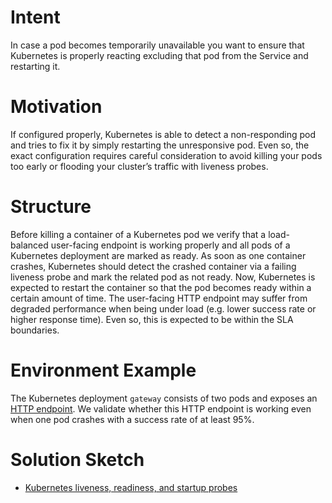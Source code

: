 # Intent

In case a pod becomes temporarily unavailable you want to ensure that Kubernetes is properly reacting excluding that pod from the Service and restarting it.

# Motivation

If configured properly, Kubernetes is able to detect a non-responding pod and tries to fix it by simply restarting the unresponsive pod.
Even so, the exact configuration requires careful consideration to avoid killing your pods too early or flooding your cluster’s traffic with liveness probes.

# Structure

Before killing a container of a Kubernetes pod we verify that a load-balanced user-facing endpoint is working properly and all pods of a Kubernetes deployment are marked as ready.
As soon as one container crashes, Kubernetes should detect the crashed container via a failing liveness probe and mark the related pod as not ready.
Now, Kubernetes is expected to restart the container so that the pod becomes ready within a certain amount of time.
The user-facing HTTP endpoint may suffer from degraded performance when being under load (e.g.
lower success rate or higher response time).
Even so, this is expected to be within the SLA boundaries.

# Environment Example

The Kubernetes deployment `gateway` consists of two pods and exposes an [HTTP endpoint](http://demo.steadybit.io/products).
We validate whether this HTTP endpoint is working even when one pod crashes with a success rate of at least 95%.

# Solution Sketch

- [Kubernetes liveness, readiness, and startup probes](https://kubernetes.io/docs/tasks/configure-pod-container/configure-liveness-readiness-startup-probes/)
